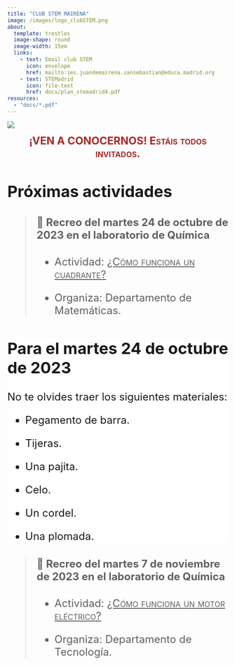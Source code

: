 ```yaml
---
title: "CLUB STEM MAIRENA"
image: /images/logo_clubSTEM.png
about: 
  template: trestles
  image-shape: round
  image-width: 15em
  links: 
    - text: Email club STEM
      icon: envelope
      href: mailto:ies.juandemairena.sansebastian@educa.madrid.org
    - text: STEMadrid
      icon: file-text
      href: docs/plan_stemadrid4.pdf
resources:
  - "docs/*.pdf"
---
```


![](images/juanDeMairena-01.png){fig-alt="Foto entrada IES Juan de Mairena"}

<center><font size=+2><font color="brown">[**¡VEN A CONOCERNOS! Estáis todos invitados.**]{.smallcaps}</font></center>

## Próximas actividades

> #### 🔭 Recreo del **martes 24 de octubre** de 2023 en el laboratorio de Química
>
> -   Actividad: [[¿Cómo funciona un cuadrante?]{.underline}]{.smallcaps}
>
> -   Organiza: Departamento de Matemáticas.

::: {.callout-important style="background: white"}
## Para el martes 24 de octubre de 2023

No te olvides traer los siguientes materiales:

-   Pegamento de barra.

-   Tijeras.

-   Una pajita.

-   Celo.

-   Un cordel.

-   Una plomada.
:::

> #### 🧲 Recreo del **martes 7 de noviembre de 2023** en el laboratorio de Química
>
> -   Actividad: [[¿Cómo funciona un motor eléctrico?]{.underline}]{.smallcaps}
>
> -   Organiza: Departamento de Tecnología.
